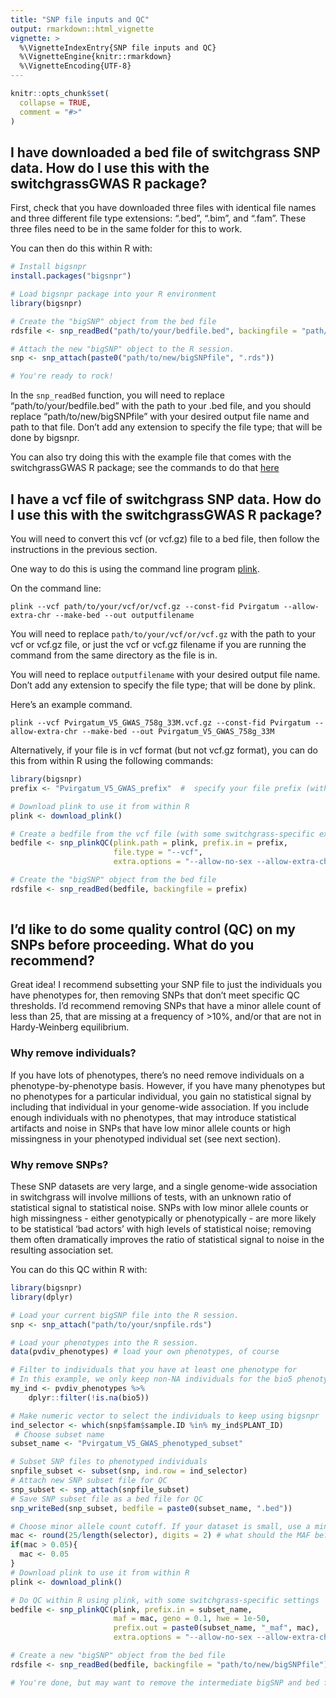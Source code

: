 ```yaml
---
title: "SNP file inputs and QC"
output: rmarkdown::html_vignette
vignette: >
  %\VignetteIndexEntry{SNP file inputs and QC}
  %\VignetteEngine{knitr::rmarkdown}
  %\VignetteEncoding{UTF-8}
---
```


```r
knitr::opts_chunk$set(
  collapse = TRUE,
  comment = "#>"
)
```

## I have downloaded a bed file of switchgrass SNP data. How do I use this with the switchgrassGWAS R package?

First, check that you have downloaded three files with identical file names and three different file type extensions: ".bed", ".bim", and ".fam". These three files need to be in the same folder for this to work.

You can then do this within R with:
``` r
# Install bigsnpr 
install.packages("bigsnpr")

# Load bigsnpr package into your R environment
library(bigsnpr)  

# Create the "bigSNP" object from the bed file
rdsfile <- snp_readBed("path/to/your/bedfile.bed", backingfile = "path/to/new/bigSNPfile")

# Attach the new "bigSNP" object to the R session.
snp <- snp_attach(paste0("path/to/new/bigSNPfile", ".rds"))

# You're ready to rock!
```

In the `snp_readBed` function, you will need to replace "path/to/your/bedfile.bed" with the path to your .bed file, and you should replace "path/to/new/bigSNPfile" with your desired output file name and path to that file. Don't add any extension to specify the file type; that will be done by bigsnpr.

You can also try doing this with the example file that comes with the switchgrassGWAS R package; see the commands to do that [here](https://alice-macqueen.github.io/switchgrassGWAS/articles/gwas.html)


## I have a vcf file of switchgrass SNP data. How do I use this with the switchgrassGWAS R package?

You will need to convert this vcf (or vcf.gz) file to a bed file, then follow the instructions in the previous section.

One way to do this is using the command line program [plink](http://zzz.bwh.harvard.edu/plink/index.shtml). 

On the command line:

```
plink --vcf path/to/your/vcf/or/vcf.gz --const-fid Pvirgatum --allow-extra-chr --make-bed --out outputfilename
```

You will need to replace `path/to/your/vcf/or/vcf.gz` with the path to your vcf or vcf.gz file, or just the vcf or vcf.gz filename if you are running the command from the same directory as the file is in.

You will need to replace `outputfilename` with your desired output file name. Don't add any extension to specify the file type; that will be done by plink.

Here's an example command.

```
plink --vcf Pvirgatum_V5_GWAS_758g_33M.vcf.gz --const-fid Pvirgatum --allow-extra-chr --make-bed --out Pvirgatum_V5_GWAS_758g_33M
```

Alternatively, if your file is in vcf format (but not vcf.gz format), you can do this from within R using the following commands:
```r
library(bigsnpr)
prefix <- "Pvirgatum_V5_GWAS_prefix"  #  specify your file prefix (with no extension)

# Download plink to use it from within R
plink <- download_plink()

# Create a bedfile from the vcf file (with some switchgrass-specific extra options)
bedfile <- snp_plinkQC(plink.path = plink, prefix.in = prefix,
                       file.type = "--vcf", 
                       extra.options = "--allow-no-sex --allow-extra-chr --chr Chr01K Chr01N Chr02K Chr02N Chr03K Chr03N Chr04K Chr04N Chr05K Chr05N Chr06K Chr06N Chr07K Chr07N Chr08K Chr08N Chr09K Chr09N")

# Create the "bigSNP" object from the bed file
rdsfile <- snp_readBed(bedfile, backingfile = prefix)
         
```


## I'd like to do some quality control (QC) on my SNPs before proceeding. What do you recommend?

Great idea! I recommend subsetting your SNP file to just the individuals you have phenotypes for, then removing SNPs that don't meet specific QC thresholds. I'd recommend removing SNPs that have a minor allele count of less than 25, that are missing at a frequency of >10%, and/or that are not in Hardy-Weinberg equilibrium. 

### Why remove individuals?

If you have lots of phenotypes, there's no need remove individuals on a phenotype-by-phenotype basis. However, if you have many phenotypes but no phenotypes for a particular individual, you gain no statistical signal by including that individual in your genome-wide association. If you include enough individuals with no phenotypes, that may introduce statistical artifacts and noise in SNPs that have low minor allele counts or high missingness in your phenotyped individual set (see next section).

### Why remove SNPs?

These SNP datasets are very large, and a single genome-wide association in switchgrass will involve millions of tests, with an unknown ratio of statistical signal to statistical noise. SNPs with low minor allele counts or high missingness - either genotypically or phenotypically - are more likely to be statistical 'bad actors' with high levels of statistical noise; removing them often dramatically improves the ratio of statistical signal to noise in the resulting association set.

You can do this QC within R with:

``` r
library(bigsnpr)
library(dplyr)

# Load your current bigSNP file into the R session.
snp <- snp_attach("path/to/your/snpfile.rds")

# Load your phenotypes into the R session.
data(pvdiv_phenotypes) # load your own phenotypes, of course

# Filter to individuals that you have at least one phenotype for
# In this example, we only keep non-NA individuals for the bio5 phenotype
my_ind <- pvdiv_phenotypes %>%
    dplyr::filter(!is.na(bio5)) 

# Make numeric vector to select the individuals to keep using bigsnpr
ind_selector <- which(snp$fam$sample.ID %in% my_ind$PLANT_ID)
 # Choose subset name
subset_name <- "Pvirgatum_V5_GWAS_phenotyped_subset"

# Subset SNP files to phenotyped individuals
snpfile_subset <- subset(snp, ind.row = ind_selector)
# Attach new SNP subset file for QC
snp_subset <- snp_attach(snpfile_subset)
# Save SNP subset file as a bed file for QC
snp_writeBed(snp_subset, bedfile = paste0(subset_name, ".bed"))

# Choose minor allele count cutoff. If your dataset is small, use a minor allele frequency cutoff of 5% instead.
mac <- round(25/length(selector), digits = 2) # what should the MAF be?
if(mac > 0.05){
  mac <- 0.05
}
# Download plink to use it from within R
plink <- download_plink()

# Do QC within R using plink, with some switchgrass-specific settings
bedfile <- snp_plinkQC(plink, prefix.in = subset_name,
                       maf = mac, geno = 0.1, hwe = 1e-50, 
                       prefix.out = paste0(subset_name, "_maf", mac),
                       extra.options = "--allow-no-sex --allow-extra-chr --chr Chr01K Chr01N Chr02K Chr02N Chr03K Chr03N Chr04K Chr04N Chr05K Chr05N Chr06K Chr06N Chr07K Chr07N Chr08K Chr08N Chr09K Chr09N")

# Create a new "bigSNP" object from the bed file
rdsfile <- snp_readBed(bedfile, backingfile = "path/to/new/bigSNPfile")

# You're done, but may want to remove the intermediate bigSNP and bed files from the directory where you were working.
```

